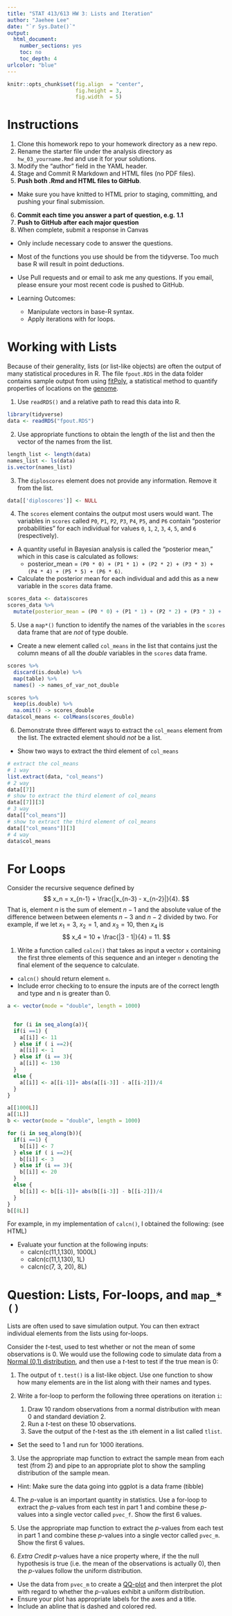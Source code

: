 ```yaml
---
title: "STAT 413/613 HW 3: Lists and Iteration"
author: "Jaehee Lee"
date: "`r Sys.Date()`"
output:
  html_document:
    number_sections: yes
    toc: no
    toc_depth: 4
urlcolor: "blue"
---
```


```r
knitr::opts_chunk$set(fig.align  = "center",
                      fig.height = 3, 
                      fig.width  = 5)
```

# Instructions {-}

1. Clone this homework repo to your homework directory as a new repo.
2. Rename the starter file under the analysis directory as `hw_03_yourname.Rmd` and use it for your solutions.   
3. Modify the "author" field in the YAML header.  
4. Stage and Commit R Markdown and HTML files (no PDF files).   
5. **Push both .Rmd and HTML files to GitHub**.   
- Make sure you have knitted to HTML prior to staging, committing, and pushing your final submission.  
6. **Commit each time you answer a part of question, e.g. 1.1**   
7. **Push to GitHub after each major question**   
8. When complete, submit a response in Canvas  
    
- Only include necessary code to answer the questions.
- Most of the functions you use should be from the tidyverse. Too much base R will result in point deductions.
- Use Pull requests and or email to ask me any questions. If you email, please ensure your most recent code is pushed to GitHub.

- Learning Outcomes:
    - Manipulate vectors in base-R syntax.
    - Apply iterations with for loops.

# Working with Lists

Because of their generality, lists (or list-like objects) are often the output of many statistical procedures in R. The file `fpout.RDS` in the data folder contains sample output from using [fitPoly](https://cran.r-project.org/package=fitPoly), a statistical
method to quantify properties of locations on the [genome](https://www.ncbi.nlm.nih.gov/pmc/articles/PMC5915555/).  

1. Use `readRDS()` and a relative path to read this data into R.
```r
library(tidyverse)
data <- readRDS("fpout.RDS")
```

2. Use appropriate functions to obtain the length of the list and then the vector of the names from the list.
```r
length_list <- length(data)  
names_list <- ls(data)
is.vector(names_list)
```

3. The `diploscores` element does not provide any information. Remove it from the list.
```r
data[['diploscores']] <- NULL
```
  
4. The `scores` element contains the output most users would want. The variables in `scores` called `P0`, `P1`, `P2`, `P3`, `P4`, `P5`, and `P6` contain "posterior probabilities" for each individual for values    `0`, `1`, `2`, `3`, `4`, `5`, and `6` (respectively).  
- A quantity useful in Bayesian analysis is called the "posterior mean," which in this case is calculated as follows:
  + posterior_mean = `(P0 * 0) + (P1 * 1) + (P2 * 2) + (P3 * 3) + (P4 * 4) + (P5 * 5) + (P6 * 6)`.
- Calculate the posterior mean for each individual and add this as a new variable in the `scores` data frame.
```r
scores_data <- data$scores
scores_data %>%  
  mutate(posterior_mean = (P0 * 0) + (P1 * 1) + (P2 * 2) + (P3 * 3) + (P4 * 4) + (P5 * 5) + (P6 * 6)) -> scores
```

5. Use a `map*()` function to identify the names of the variables in the `scores` data frame that are *not* of type double.  
- Create a new element called `col_means` in the list that contains just the column means of all the *double* variables in the `scores` data frame.
```r
scores %>%  
  discard(is.double) %>%  
  map(table) %>%  
  names() -> names_of_var_not_double
```

```r
scores %>%  
  keep(is.double) %>%  
  na.omit() -> scores_double
data$col_means <- colMeans(scores_double) 
```

6. Demonstrate three different ways to extract the `col_means` element from the list. The extracted element should *not* be a list. 
- Show two ways to extract the third element of `col_means`
```r
# extract the col_means 
# 1 way 
list.extract(data, "col_means")
# 2 way 
data[[7]]
# show to extract the third element of col_means
data[[7]][3]
# 3 way 
data[["col_means"]]
# show to extract the third element of col_means
data[["col_means"]][3]
# 4 way 
data$col_means
```

# For Loops

Consider the recursive sequence defined by
$$
x_n = x_{n-1} + \frac{|x_{n-3} - x_{n-2}|}{4}.
$$
That is, element $n$ is the sum of element $n-1$ and the absolute value of the difference between between elements $n-3$ and $n-2$ divided by two. For example, if we let $x_1 = 3$, $x_2 = 1$, and $x_3 = 10$, then $x_4$ is
$$
x_4 = 10 + \frac{|3 - 1|}{4} = 11.
$$

1. Write a function called `calcn()` that takes as input a vector `x` containing the first three elements of this sequence and an integer `n` denoting the final element of the sequence to calculate.  
- `calcn()` should return element `n`.
- Include error checking to to ensure the inputs are of the correct length and type and n is greater than 0.
```r
a <- vector(mode = "double", length = 1000)


  for (i in seq_along(a)){
  if(i ==1) {
    a[[i]] <- 11
  } else if ( i ==2){
    a[[i]] <- 1 
  } else if (i == 3){
    a[[i]] <- 130
  }
  else {
    a[[i]] <- a[[i-1]]+ abs(a[[i-3]] - a[[i-2]])/4
  }
}

a[[1000L]]
a[[1L]]
b <- vector(mode = "double", length = 1000)

for (i in seq_along(b)){
  if(i ==1) {
    b[[i]] <- 7
  } else if ( i ==2){
    b[[i]] <- 3
  } else if (i == 3){
    b[[i]] <- 20
  }
  else {
    b[[i]] <- b[[i-1]]+ abs(b[[i-3]] - b[[i-2]])/4
  }
}
b[[8L]]
```

For example, in my implementation of `calcn()`, I obtained the following: (see HTML)

- Evaluate your function at the following inputs:
  + calcn(c(11,1,130), 1000L)  
  + calcn(c(11,1,130), 1L)  
  + calcn(c(7, 3, 20), 8L)  

# Question: Lists, For-loops, and `map_*()`

Lists are often used to save simulation output. You can then extract individual elements from the lists using for-loops.

Consider the $t$-test, used to test whether or not the mean of some observations is 0. We would use the following code to simulate data from a [Normal (0,1) distribution](https://en.wikipedia.org/wiki/Normal_distribution), and then use a $t$-test to test if the true mean is 0:

1. The output of `t.test()` is a list-like object. Use one function to show how many elements are in the list along with their names and types.

2. Write a for-loop to perform the following three operations on iteration `i`:
    1. Draw 10 random observations from a normal distribution with mean 0 and standard deviation 2.
    2. Run a $t$-test on these 10 observations.
    3. Save the output of the $t$-test as the `i`th element in a list called `tlist`.  
    
- Set the seed to 1 and run for 1000 iterations.
    
3. Use the appropriate map function to extract the sample mean from each test (from 2) and pipe to an appropriate plot to show the sampling distribution of the sample mean.
- Hint: Make sure the data going into ggplot is a data frame (tibble)

4. The $p$-value is an important quantity in statistics. Use a for-loop to extract the $p$-values from each test in part 1 and combine these
   $p$-values into a single vector called `pvec_f`. Show the first 6 values.

5. Use the appropriate map function to extract the $p$-values from each test in part 1 and combine these $p$-values into a single vector called `pvec_m`. Show the first 6 values.

6. *Extra Credit* $p$-values have a nice property where, if the the null hypothesis is true (i.e. the mean of the observations is actually 0), then the $p$-values follow the uniform distribution. 

- Use the data from `pvec_m` to create a [QQ-plot](https://en.wikipedia.org/wiki/Q–Q_plot) and then interpret the plot with regard to whether the $p$-values exhibit a uniform distribution.  
- Ensure your plot has appropriate labels for the axes and a title. 
- Include an abline that is dashed and colored red.



